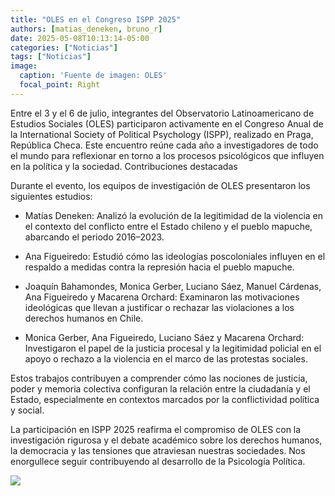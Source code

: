 ```yaml
---
title: "OLES en el Congreso ISPP 2025"
authors: [matias_deneken, bruno_r]
date: 2025-05-08T10:13:14-05:00
categories: ["Noticias"]
tags: ["Noticias"]
image:
  caption: 'Fuente de imagen: OLES'
  focal_point: Right
---
```


Entre el 3 y el 6 de julio, integrantes del Observatorio Latinoamericano de Estudios Sociales (OLES) participaron activamente en el Congreso Anual de la International Society of Political Psychology (ISPP), realizado en Praga, República Checa. Este encuentro reúne cada año a investigadores de todo el mundo para reflexionar en torno a los procesos psicológicos que influyen en la política y la sociedad. Contribuciones destacadas

Durante el evento, los equipos de investigación de OLES presentaron los siguientes estudios:

-   Matías Deneken: Analizó la evolución de la legitimidad de la violencia en el contexto del conflicto entre el Estado chileno y el pueblo mapuche, abarcando el periodo 2016–2023.

-   Ana Figueiredo: Estudió cómo las ideologías poscoloniales influyen en el respaldo a medidas contra la represión hacia el pueblo mapuche.

-   Joaquín Bahamondes, Monica Gerber, Luciano Sáez, Manuel Cárdenas, Ana Figueiredo y Macarena Orchard: Examinaron las motivaciones ideológicas que llevan a justificar o rechazar las violaciones a los derechos humanos en Chile.

-   Monica Gerber, Ana Figueiredo, Luciano Sáez y Macarena Orchard: Investigaron el papel de la justicia procesal y la legitimidad policial en el apoyo o rechazo a la violencia en el marco de las protestas sociales.

Estos trabajos contribuyen a comprender cómo las nociones de justicia, poder y memoria colectiva configuran la relación entre la ciudadanía y el Estado, especialmente en contextos marcados por la conflictividad política y social.

La participación en ISPP 2025 reafirma el compromiso de OLES con la investigación rigurosa y el debate académico sobre los derechos humanos, la democracia y las tensiones que atraviesan nuestras sociedades. Nos enorgullece seguir contribuyendo al desarrollo de la Psicología Política.

![](images/featured.jpg)
